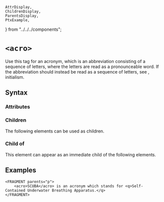     AttrDisplay,
    ChildrenDisplay,
    ParentsDisplay,
    PtxExample,
} from "../../../components";

# `<acro>`

Use this tag for an acronym, which is an abbreviation consisting of a sequence of letters, where the letters are read as a pronounceable word. If the abbreviation should instead be read as a sequence of letters, see <init>, initialism.

## Syntax

### Attributes

<AttrDisplay name="acro" />

### Children

The following elements can be used as children.

<ChildrenDisplay name="acro" />

### Child of

This element can appear as an immediate child of the following elements.

<ParentsDisplay name="acro" />

## Examples

```ptx-example
<FRAGMENT parents="p">
    <acro>SCUBA</acro> is an acronym which stands for <q>Self-Contained Underwater Breathing Apparatus.</q> 
</FRAGMENT>
```
    